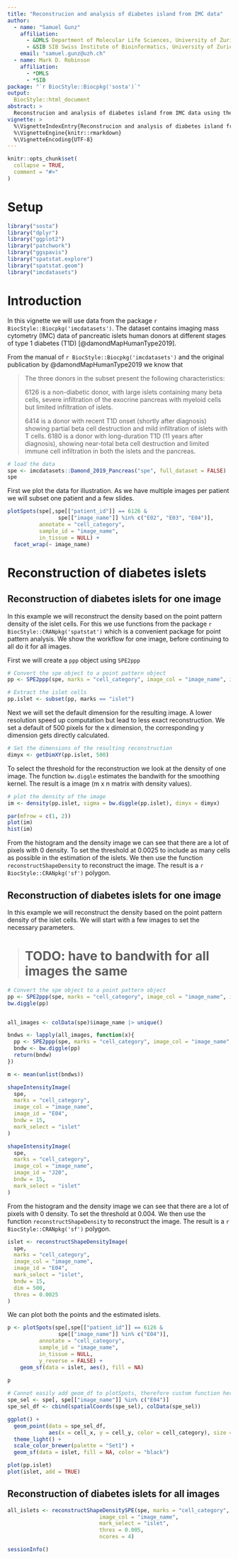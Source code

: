 ```yaml
---
title: "Reconstrucion and analysis of diabetes island from IMC data"
author: 
  - name: "Samuel Gunz"
    affiliation:
      - &DMLS Department of Molecular Life Sciences, University of Zurich, Switzerland
      - &SIB SIB Swiss Institute of Bioinformatics, University of Zurich, Switzerland
    email: "samuel.gunz@uzh.ch"
  - name: Mark D. Robinson
    affiliation:
      - *DMLS
      - *SIB
package: "`r BiocStyle::Biocpkg('sosta')`"
output:
  BiocStyle::html_document
abstract: >
  Reconstrucion and analysis of diabetes island from IMC data using the `sosta` package
vignette: >
  %\VignetteIndexEntry{Reconstrucion and analysis of diabetes island from IMC data}
  %\VignetteEngine{knitr::rmarkdown}
  %\VignetteEncoding{UTF-8}  
---
```



```r
knitr::opts_chunk$set(
  collapse = TRUE,
  comment = "#>"
)
```

# Setup

```r
library("sosta")
library("dplyr")
library("ggplot2")
library("patchwork")
library("ggspavis")
library("spatstat.explore")
library("spatstat.geom")
library("imcdatasets")
```

# Introduction

In this vignette we will use data from the package `r BiocStyle::Biocpkg('imcdatasets')`. The dataset contains imaging mass cytometry (IMC) data of pancreatic islets human donors at different stages of type 1 diabetes (T1D) [@damondMapHumanType2019]. 

From the manual of `r BiocStyle::Biocpkg('imcdatasets')` and the original publication by @damondMapHumanType2019 we know that

>The three donors in the subset present the following characteristics:
>
> 6126 is a non-diabetic donor, with large islets containing many beta cells, severe infiltration of the exocrine pancreas with myeloid cells but limited infiltration of islets.
>
> 6414 is a donor with recent T1D onset (shortly after diagnosis) showing partial beta cell destruction and mild infiltration of islets with T cells.
> 6180 is a donor with long-duration T1D (11 years after diagnosis), showing near-total beta cell destruction and limited immune cell infiltration in both the islets and the pancreas.


```r
# load the data
spe <- imcdatasets::Damond_2019_Pancreas("spe", full_dataset = FALSE)
spe
``` 

First we plot the data for illustration. As we have multiple images per patient we will subset one patient and a few slides.


```r
plotSpots(spe[,spe[["patient_id"]] == 6126 &
                spe[["image_name"]] %in% c("E02", "E03", "E04")],
          annotate = "cell_category",
          sample_id = "image_name",
          in_tissue = NULL) +
  facet_wrap(~ image_name)
```
# Reconstruction of diabetes islets

## Reconstruction of diabetes islets for one image

In this example we will reconstruct the density based on the point pattern density of the islet cells. For this we use functions from the package `r BiocStyle::CRANpkg('spatstat')` which is a convenient package for point pattern analysis. We show the workflow for one image, before continuing to all do it for all images.

First we will create a `ppp` object using `SPE2ppp`

```r
# Convert the spe object to a point pattern object
pp <- SPE2ppp(spe, marks = "cell_category", image_col = "image_name", image_id = "E04")

# Extract the islet cells
pp.islet <- subset(pp, marks == "islet")
```

Next we will set the default dimension for the resulting image. A lower resolution speed up computation but lead to less exact reconstruction. We set a default of 500 pixels for the x dimension, the corresponding y dimension gets directly calculated.

```r
# Set the dimensions of the resulting reconstruction
dimyx <- getDimXY(pp.islet, 500)
```

To select the threshold for the reconstruction we look at the density of one image. The function `bw.diggle` estimates the bandwith for the smoothing kernel. The result is a image (m x n matrix with density values).

```r
# plot the density of the image
im <- density(pp.islet, sigma = bw.diggle(pp.islet), dimyx = dimyx)

par(mfrow = c(1, 2))
plot(im)
hist(im)
```

From the histogram and the density image we can see that there are a lot of pixels with 0 density. To set the threshold at 0.0025 to include as many cells as possible in the estimation of the islets. We then use the function `reconstructShapeDensity` to reconstruct the image. The result is a `r BiocStyle::CRANpkg('sf')` polygon. 

## Reconstruction of diabetes islets for one image

In this example we will reconstruct the density based on the point pattern density of the islet cells. We will start with a few images to set the necessary parameters.


> # TODO:  have to bandwith for all images the same


```r
# Convert the spe object to a point pattern object
pp <- SPE2ppp(spe, marks = "cell_category", image_col = "image_name", image_id = "E04")
bw.diggle(pp)


all_images <- colData(spe)$image_name |> unique()

bndws <- lapply(all_images, function(x){
  pp <- SPE2ppp(spe, marks = "cell_category", image_col = "image_name", image_id = x)
  bndw <- bw.diggle(pp)
  return(bndw)
})

m <- mean(unlist(bndws))
```


```r
shapeIntensityImage(
  spe,
  marks = "cell_category",
  image_col = "image_name",
  image_id = "E04",
  bndw = 15,
  mark_select = "islet"
)

shapeIntensityImage(
  spe,
  marks = "cell_category",
  image_col = "image_name",
  image_id = "J20",
  bndw = 15,
  mark_select = "islet"
)

```

From the histogram and the density image we can see that there are a lot of pixels with 0 density. To set the threshold at 0.004. We then use the function `reconstructShapeDensity` to reconstruct the image. The result is a `r BiocStyle::CRANpkg('sf')` polygon. 


```r
islet <- reconstructShapeDensityImage(
  spe,
  marks = "cell_category",
  image_col = "image_name",
  image_id = "E04",
  mark_select = "islet",
  bndw = 15,
  dim = 500,
  thres = 0.0025
)


```

We can plot both the points and the estimated islets.

```r
p <- plotSpots(spe[,spe[["patient_id"]] == 6126 &
                spe[["image_name"]] %in% c("E04")],
          annotate = "cell_category",
          sample_id = "image_name",
          in_tissue = NULL,
          y_reverse = FALSE) +
    geom_sf(data = islet, aes(), fill = NA)
  
p
```

```r
# Cannot easily add geom_df to plotSpots, therefore custom function here...
spe_sel <- spe[, spe[["image_name"]] %in% c("E04")]
spe_sel_df <- cbind(spatialCoords(spe_sel), colData(spe_sel))

ggplot() +
  geom_point(data = spe_sel_df,
             aes(x = cell_x, y = cell_y, color = cell_category), size = 0.75) +
  theme_light() +
  scale_color_brewer(palette = "Set1") +
  geom_sf(data = islet, fill = NA, color = "black")
```


```r
plot(pp.islet)
plot(islet, add = TRUE)
```
## Reconstruction of diabetes islets for all images

```r
all_islets <- reconstructShapeDensitySPE(spe, marks = "cell_category",
                             image_col = "image_name",
                             mark_select = "islet", 
                             thres = 0.005,
                             ncores = 4)
```



```r
sessionInfo()
```

